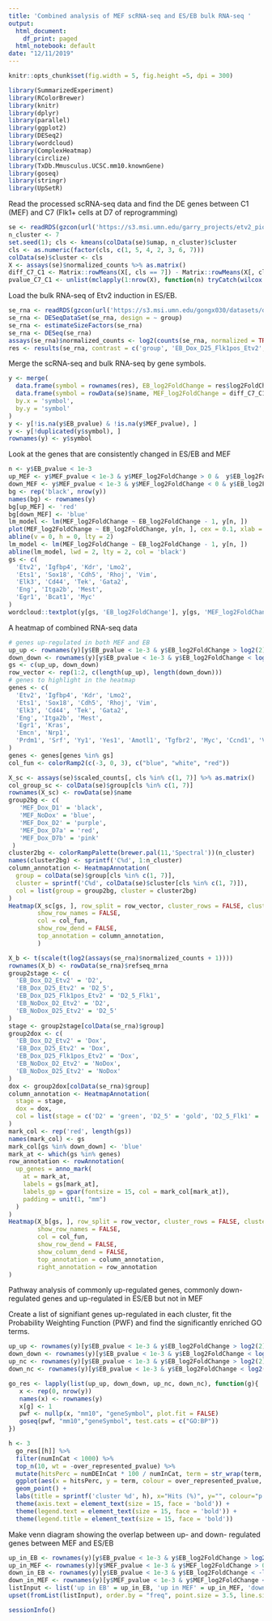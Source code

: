 ```yaml
---
title: 'Combined analysis of MEF scRNA-seq and ES/EB bulk RNA-seq '
output:
  html_document:
    df_print: paged
  html_notebook: default
date: "12/11/2019"
---
```


```r
knitr::opts_chunk$set(fig.width = 5, fig.height =5, dpi = 300)
```

```r
library(SummarizedExperiment)
library(RColorBrewer)
library(knitr)
library(dplyr)
library(parallel)
library(ggplot2)
library(DESeq2)
library(wordcloud)
library(ComplexHeatmap)
library(circlize)
library(TxDb.Mmusculus.UCSC.mm10.knownGene)
library(goseq)
library(stringr)
library(UpSetR)
```
Read the processed scRNA-seq data and find the DE genes between C1 (MEF) and C7 (Flk1+ cells at D7 of reprogramming)
```r
se <- readRDS(gzcon(url('https://s3.msi.umn.edu/garry_projects/etv2_pioneer/processed_Etv2_scRNAseq.rds')))
n_cluster <- 7
set.seed(1); cls <- kmeans(colData(se)$umap, n_cluster)$cluster
cls <- as.numeric(factor(cls, c(1, 5, 4, 2, 3, 6, 7)))
colData(se)$cluster <- cls
X <- assays(se)$normalized_counts %>% as.matrix()
diff_C7_C1 <- Matrix::rowMeans(X[, cls == 7]) - Matrix::rowMeans(X[, cls == 1])
pvalue_C7_C1 <- unlist(mclapply(1:nrow(X), function(n) tryCatch(wilcox.test(X[n, cls == 7], X[n, cls == 1])$p.value, error = function(e) NA), mc.cores = 4))
```
Load the bulk RNA-seq of Etv2 induction in ES/EB.
```r
se_rna <- readRDS(gzcon(url('https://s3.msi.umn.edu/gongx030/datasets/dataset=Etv2RNA-seq_version=20190909a/se.rds')))
se_rna <- DESeqDataSet(se_rna, design = ~ group)
se_rna <- estimateSizeFactors(se_rna)
se_rna <- DESeq(se_rna)
assays(se_rna)$normalized_counts <- log2(counts(se_rna, normalized = TRUE) + 1)
res <- results(se_rna, contrast = c('group', 'EB_Dox_D25_Flk1pos_Etv2', 'EB_NoDox_D25_Etv2'))
```
Merge the scRNA-seq and bulk RNA-seq by gene symbols.
```r
y <- merge(
  data.frame(symbol = rownames(res), EB_log2FoldChange = res$log2FoldChange, EB_pvalue = res$pvalue), 
  data.frame(symbol = rowData(se)$name, MEF_log2FoldChange = diff_C7_C1, MEF_pvalue = pvalue_C7_C1), 
  by.x = 'symbol', 
  by.y = 'symbol'
)
y <- y[!is.na(y$EB_pvalue) & !is.na(y$MEF_pvalue), ]
y <- y[!duplicated(y$symbol), ]
rownames(y) <- y$symbol
```
Look at the genes that are consistently changed in ES/EB and MEF
```r
n <- y$EB_pvalue < 1e-3
up_MEF <- y$MEF_pvalue < 1e-3 & y$MEF_log2FoldChange > 0 &  y$EB_log2FoldChange > 0
down_MEF <- y$MEF_pvalue < 1e-3 & y$MEF_log2FoldChange < 0 & y$EB_log2FoldChange < 0
bg <- rep('black', nrow(y))
names(bg) <- rownames(y)
bg[up_MEF] <- 'red'
bg[down_MEF] <- 'blue'
lm_model <- lm(MEF_log2FoldChange ~ EB_log2FoldChange - 1, y[n, ])
plot(MEF_log2FoldChange ~ EB_log2FoldChange, y[n, ], cex = 0.1, xlab = 'ES/EB', ylab = 'MEF', pch = 21, bg = bg[n], col = bg[n], main = sprintf('p=%.3e', coef(summary(lm_model))[1, 4]), xpd = TRUE)
abline(v = 0, h = 0, lty = 2)
lm_model <- lm(MEF_log2FoldChange ~ EB_log2FoldChange - 1, y[n, ])
abline(lm_model, lwd = 2, lty = 2, col = 'black')
gs <- c(
  'Etv2', 'Igfbp4', 'Kdr', 'Lmo2',  
  'Ets1', 'Sox18', 'Cdh5', 'Rhoj', 'Vim',
  'Elk3', 'Cd44', 'Tek', 'Gata2', 
  'Eng', 'Itga2b', 'Mest',
  'Egr1', 'Bcat1', 'Myc'
)
wordcloud::textplot(y[gs, 'EB_log2FoldChange'], y[gs, 'MEF_log2FoldChange'], gs, cex = 1.5, new = FALSE,col = bg[gs])
```
A heatmap of combined RNA-seq data
```r
# genes up-regulated in both MEF and EB
up_up <- rownames(y)[y$EB_pvalue < 1e-3 & y$EB_log2FoldChange > log2(2) & y$MEF_pvalue < 1e-3 & y$MEF_log2FoldChange > 0.1] 
down_down <- rownames(y)[y$EB_pvalue < 1e-3 & y$EB_log2FoldChange < log2(1/2) & y$MEF_pvalue < 1e-3 & y$MEF_log2FoldChange < -0.1] 
gs <- c(up_up, down_down)
row_vector <- rep(1:2, c(length(up_up), length(down_down)))
# genes to highlight in the heatmap
genes <- c(
  'Etv2', 'Igfbp4', 'Kdr', 'Lmo2',  
  'Ets1', 'Sox18', 'Cdh5', 'Rhoj', 'Vim',
  'Elk3', 'Cd44', 'Tek', 'Gata2', 
  'Eng', 'Itga2b', 'Mest',
  'Egr1', 'Kras',
  'Emcn', 'Nrp1',
  'Prdm1', 'Srf', 'Yy1', 'Yes1', 'Amotl1', 'Tgfbr2', 'Myc', 'Ccnd1', 'Vav3'
)
genes <- genes[genes %in% gs]
col_fun <- colorRamp2(c(-3, 0, 3), c("blue", "white", "red"))
```

```r
X_sc <- assays(se)$scaled_counts[, cls %in% c(1, 7)] %>% as.matrix()
col_group_sc <- colData(se)$group[cls %in% c(1, 7)]
rownames(X_sc) <- rowData(se)$name
group2bg <- c(
   'MEF_Dox_D1' = 'black',
   'MEF_NoDox' = 'blue',
   'MEF_Dox_D2' = 'purple',
   'MEF_Dox_D7a' = 'red',
   'MEF_Dox_D7b' = 'pink'
 )
cluster2bg <- colorRampPalette(brewer.pal(11,'Spectral'))(n_cluster)
names(cluster2bg) <- sprintf('C%d', 1:n_cluster)
column_annotation <- HeatmapAnnotation(
  group = colData(se)$group[cls %in% c(1, 7)], 
  cluster = sprintf('C%d', colData(se)$cluster[cls %in% c(1, 7)]),
  col = list(group = group2bg, cluster = cluster2bg)
)
Heatmap(X_sc[gs, ], row_split = row_vector, cluster_rows = FALSE, cluster_columns = FALSE, 
        show_row_names = FALSE, 
        col = col_fun, 
        show_row_dend = FALSE,
        top_annotation = column_annotation,
        )
```

```r
X_b <- t(scale(t(log2(assays(se_rna)$normalized_counts + 1))))
rownames(X_b) <- rowData(se_rna)$refseq_mrna
group2stage <- c(
  'EB_Dox_D2_Etv2' = 'D2',
  'EB_Dox_D25_Etv2' = 'D2_5',
  'EB_Dox_D25_Flk1pos_Etv2' = 'D2_5_Flk1',
  'EB_NoDox_D2_Etv2' = 'D2',
  'EB_NoDox_D25_Etv2' = 'D2_5'
)
stage <- group2stage[colData(se_rna)$group]
group2dox <- c(
  'EB_Dox_D2_Etv2' = 'Dox',
  'EB_Dox_D25_Etv2' = 'Dox',
  'EB_Dox_D25_Flk1pos_Etv2' = 'Dox',
  'EB_NoDox_D2_Etv2' = 'NoDox',
  'EB_NoDox_D25_Etv2' = 'NoDox'
)
dox <- group2dox[colData(se_rna)$group]
column_annotation <- HeatmapAnnotation(
  stage = stage, 
  dox = dox,
  col = list(stage = c('D2' = 'green', 'D2_5' = 'gold', 'D2_5_Flk1' = 'pink'), dox = c('Dox' = 'black', 'NoDox' = 'white'))
)
mark_col <- rep('red', length(gs))
names(mark_col) <- gs
mark_col[gs %in% down_down] <- 'blue'
mark_at <- which(gs %in% genes)
row_annotation <- rowAnnotation(
  up_genes = anno_mark(
    at = mark_at, 
    labels = gs[mark_at], 
    labels_gp = gpar(fontsize = 15, col = mark_col[mark_at]),
    padding = unit(1, "mm")
  )
)
Heatmap(X_b[gs, ], row_split = row_vector, cluster_rows = FALSE, cluster_columns = TRUE, 
        show_row_names = FALSE, 
        col = col_fun, 
        show_row_dend = FALSE,
        show_column_dend = FALSE,
        top_annotation = column_annotation,
        right_annotation = row_annotation
)
```
Pathway analysis of commonly up-regulated genes, commonly down-regulated genes and up-regulated in ES/EB but not in MEF

Create a list of signifiant genes up-regulated in each cluster, fit the Probability Weighting Function (PWF) and find the 
significantly enriched GO terms. 

```r
up_up <- rownames(y)[y$EB_pvalue < 1e-3 & y$EB_log2FoldChange > log2(2) & y$MEF_pvalue < 1e-3 & y$MEF_log2FoldChange > 0.1] 
down_down <- rownames(y)[y$EB_pvalue < 1e-3 & y$EB_log2FoldChange < log2(1/2) & y$MEF_pvalue < 1e-3 & y$MEF_log2FoldChange < -0.1] 
up_nc <- rownames(y)[y$EB_pvalue < 1e-3 & y$EB_log2FoldChange > log2(2) & !(y$MEF_pvalue < 1e-3 & y$MEF_log2FoldChange > 0.1)]
down_nc <- rownames(y)[y$EB_pvalue < 1e-3 & y$EB_log2FoldChange < log2(1/2) & !(y$MEF_pvalue < 1e-3 & y$MEF_log2FoldChange < -0.1)]

go_res <- lapply(list(up_up, down_down, up_nc, down_nc), function(g){
   x <- rep(0, nrow(y))
   names(x) <- rownames(y)
   x[g] <- 1
   pwf <- nullp(x, "mm10", "geneSymbol", plot.fit = FALSE)
   goseq(pwf, "mm10","geneSymbol", test.cats = c("GO:BP"))
})
```

```r
h <- 3
  go_res[[h]] %>% 
  filter(numInCat < 1000) %>%
  top_n(10, wt = -over_represented_pvalue) %>% 
  mutate(hitsPerc = numDEInCat * 100 / numInCat, term = str_wrap(term, 30)) %>% 
  ggplot(aes(x = hitsPerc, y = term, colour = over_represented_pvalue, size = numDEInCat)) +
  geom_point() +
  labs(title = sprintf('cluster %d', h), x="Hits (%)", y="", colour="p value", size="Count") +
  theme(axis.text = element_text(size = 15, face = 'bold')) + 
  theme(legend.text = element_text(size = 15, face = 'bold')) + 
  theme(legend.title = element_text(size = 15, face = 'bold'))
```
Make venn diagram showing the overlap between up- and down- regulated genes between MEF and ES/EB
```r
up_in_EB <- rownames(y)[y$EB_pvalue < 1e-3 & y$EB_log2FoldChange > log2(2)]
up_in_MEF <- rownames(y)[y$MEF_pvalue < 1e-3 & y$MEF_log2FoldChange > 0.1] 
down_in_EB <- rownames(y)[y$EB_pvalue < 1e-3 & y$EB_log2FoldChange < -log2(2)] 
down_in_MEF <- rownames(y)[y$MEF_pvalue < 1e-3 & y$MEF_log2FoldChange < -0.1] 
listInput <- list('up in EB' = up_in_EB, 'up in MEF' = up_in_MEF, 'down in EB' = down_in_EB, 'down in MEF' = down_in_MEF)
upset(fromList(listInput), order.by = "freq", point.size = 3.5, line.size = 2, text.scale = c(1, 2, 1, 1, 1, 2))


```
```r
sessionInfo()
```